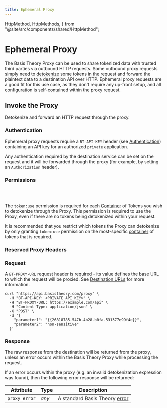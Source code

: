 ```yaml
---
title: Ephemeral Proxy
---
```


  HttpMethod,
  HttpMethods,
} from "@site/src/components/shared/HttpMethod";

# Ephemeral Proxy

The Basis Theory Proxy can be used to share tokenized data with trusted third parties via outbound HTTP requests.
Some outbound proxy requests simply need to [detokenize](/docs/expressions/detokenization) some tokens in the request and forward
the plaintext data to a destination API over HTTP. Ephemeral proxy requests are a good fit for this use case,
as they don't require any up-front setup, and all configuration is self-contained within the proxy request.

## Invoke the Proxy

Detokenize and forward an HTTP request through the proxy.

<HttpMethod
  method={HttpMethods.POST}
  endpoint="https://api.basistheory.com/proxy"
/>

<HttpMethod
  method={HttpMethods.GET}
  endpoint="https://api.basistheory.com/proxy"
/>

<HttpMethod
  method={HttpMethods.PUT}
  endpoint="https://api.basistheory.com/proxy"
/>

<HttpMethod
  method={HttpMethods.PATCH}
  endpoint="https://api.basistheory.com/proxy"
/>

<HttpMethod
  method={HttpMethods.DELETE}
  endpoint="https://api.basistheory.com/proxy"
/>

### Authentication

Ephemeral proxy requests require a `BT-API-KEY` header (see [Authentication](/docs/api/authentication)) containing an API key for an authorized `private` application.

Any authentication required by the destination service can be set on the request and it will be forwarded through the proxy
(for example, by setting an `Authorization` header).

### Permissions

<Permission content="token:use" />
<br/><br/>

The `token:use` permission is required for each [Container](/docs/concepts/what-are-containers) of Tokens you wish to detokenize through the Proxy.
This permission is required to use the Proxy, even if there are no tokens being detokenized within your request.

It is recommended that you restrict which tokens the Proxy can detokenize by only granting `token:use`
permission on the most-specific [container](/docs/concepts/what-are-containers) of tokens that is required.

### Reserved Proxy Headers <Enterprise />

<ReservedHeaders />

### Request

A `BT-PROXY-URL` request header is required - its value defines the base URL to which the request will be proxied.
See [Destination URLs](/docs/api/proxies/#destination-urls) for more information.

```shell showLineNumbers
curl "https://api.basistheory.com/proxy" \
  -H "BT-API-KEY: <PRIVATE_API_KEY>" \
  -H "BT-PROXY-URL: https://example.com/api" \
  -H "Content-Type: application/json" \
  -X "POST" \
  -d '{
    "parameter1": "{{26818785-547b-4b28-b0fa-531377e99f4e}}",
    "parameter2": "non-sensitive"
  }'
```

### Response

The raw response from the destination will be returned from the proxy, unless an error occurs within the Basis Theory Proxy while processing the request.

If an error occurs within the proxy (e.g. an invalid detokenization expression was found), then the following error response will be returned:

| Attribute     | Type  | Description                                       |
|---------------|-------|---------------------------------------------------|
| `proxy_error` | _any_ | A standard Basis Theory [error](/docs/api/errors) |
